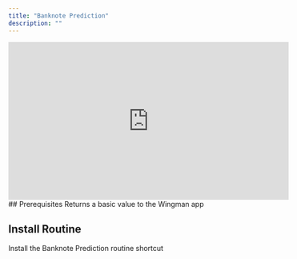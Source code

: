```yaml
---
title: "Banknote Prediction"
description: ""
---
```


<iframe src="https://video.bunnycdn.com/embed/342717/28a6d363-0274-4924-a901-86a3b8189e3f?autoplay=true"
                                    loading="lazy"
                                    width="560"
                                    height="315"
                                    allow="accelerometer; gyroscope; autoplay; encrypted-media; picture-in-picture;"
                                    frameborder="0"
                                    allowfullscreen></iframe>
## Prerequisites

<CardGroup cols={1}>
  <Card
    title="WMP Return Input"
    icon="pen-to-square"
    href="https://www.icloud.com/shortcuts/190e516611e84fb68727693a1eab5f71"
  >
  Returns a basic value to the Wingman app
  </Card>
</CardGroup>

## Install Routine 

<CardGroup cols={1}>
  <Card
    title="Banknote Prediction"
    icon="pen-to-square"
    href="https://www.icloud.com/shortcuts/190e516611e84fb68727693a1eab5f71"
  >
  Install the Banknote Prediction routine shortcut
  </Card>
</CardGroup>


